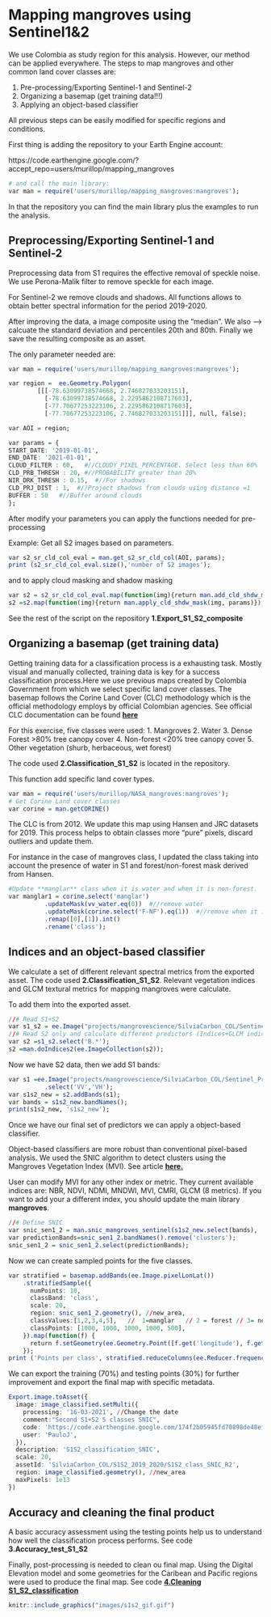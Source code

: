 # Mapping mangroves using Sentinel1&2

We use Colombia as study region for this analysis. However, our method can be applied everywhere. The steps to map mangroves and other common land cover classes are:


1. Pre-processing/Exporting Sentinel-1 and Sentinel-2
2. Organizing a basemap (get training data!!!)
3. Applying an object-based classifier


All previous steps can be easily modified for specific regions and conditions.

First thing is adding the repository to your Earth Engine account:

[https://code.earthengine.google.com/?accept_repo=users/murillop/mapping_mangroves]{target="_blank"}
```{r eval=FALSE}
# and call the main library:
var man = require('users/murillop/mapping_mangroves:mangroves');
```

In that the repository you can find the main library plus the examples to run the analysis.


## Preprocessing/Exporting Sentinel-1 and Sentinel-2

Preprocessing data from S1 requires the effective removal of speckle noise. We use Perona-Malik filter to remove speckle for each image.


For Sentinel-2 we remove clouds and shadows. All functions allows to obtain better spectral information for the period 2019-2020.

After improving the data, a image composite using the "median". We also -->
calcuate the standard deviation and percentiles 20th and 80th.
Finally we save the resulting composite as an asset.

The only parameter needed are:

```{r eval=FALSE}
var man = require('users/murillop/mapping_mangroves:mangroves');

var region =  ee.Geometry.Polygon(
        [[[-78.63099738574668, 2.746827033203151],
          [-78.63099738574668, 2.2295862108717603],
          [-77.70677253223106, 2.2295862108717603],
          [-77.70677253223106, 2.746827033203151]]], null, false);

var AOI = region; 

var params = {
START_DATE: '2019-01-01',
END_DATE: '2021-01-01',
CLOUD_FILTER : 60,   #//CLOUDY_PIXEL_PERCENTAGE. Select less than 60%
CLD_PRB_THRESH : 20, #//PROBABILITY greater than 20%
NIR_DRK_THRESH : 0.15,  #//For shadows
CLD_PRJ_DIST : 1,  #//Project shadows from clouds using distance =1
BUFFER : 50   #//Buffer around clouds
};
```

After modify your parameters you can apply the functions needed for pre-processing

Example:
Get all S2 images based on parameters. 

```{r eval=FALSE}
var s2_sr_cld_col_eval = man.get_s2_sr_cld_col(AOI, params); 
print (s2_sr_cld_col_eval.size(),'number of S2 images');
```
and to apply cloud masking and shadow masking 

```{r eval=FALSE}
var s2 = s2_sr_cld_col_eval.map(function(img){return man.add_cld_shdw_mask(img, params)});
s2 =s2.map(function(img){return man.apply_cld_shdw_mask(img, params)});
```

See the rest of the script on the repository **1.Export_S1_S2_composite**

## Organizing a basemap (get training data)

Getting training data for a classification process is a exhausting task. Mostly visual and manually collected,
training data is key for a success classification process.Here we use previous maps created by Colombia Government from which we select specific land cover classes. The basemap follows the Corine Land Cover (CLC) methodology which is the official methodology employs by official Colombian agencies.
See official CLC documentation can be found [**here**](http://documentacion.ideam.gov.co/openbiblio/bvirtual/021521/LIBROCORINEFINAL.pdf){target="_blank"}

For this exercise, five classes were used:
1. Mangroves
2. Water
3. Dense Forest >80% tree canopy cover
4. Non-forest   <20% tree canopy cover
5. Other vegetation (shurb, herbaceous, wet forest)

The code used **2.Classification_S1_S2** is located in the repository.

This function add specific land cover types.

```{r eval=FALSE}
var man = require('users/murillop/NASA_mangroves:mangroves');
# Get Corine Land cover classes
var corine = man.getCORINE()
```

The CLC is from 2012. We update this map using Hansen and JRC datasets for 2019.
This process helps to obtain classes more "pure" pixels, discard outliers and update them.

For instance in the case of mangroves class, I updated the class taking into account the presence of
water in S1 and forest/non-forest mask derived from Hansen.



```{r eval=FALSE}
#Update **manglar** class when it is water and when it is non-forest.
var manglar1 = corine.select('manglar')
          .updateMask(vv_water.eq(0))  #//remove water
          .updateMask(corine.select('F-NF').eq(1))  #//remove when it is non-forest
          .remap([0],[1]).int()
          .rename('class');
```

## Indices and an object-based classifier

We calculate a set of different relevant spectral metrics from the exported asset. The code used **2.Classification_S1_S2**. Relevant vegetation indices and GLCM textural metrics for mapping mangroves were calculate.

To add them into the exported asset.

```{r eval=FALSE}
//# Read S1+S2
var s1_s2 = ee.Image("projects/mangrovescience/SilviaCarbon_COL/Sentinel_Predictors/s1_s2_2019-01-01_2021-01-01")
//# Read S2 only and calculate different predictors (Indices+GLCM indicators)
var s2 =s1_s2.select('B.*');
s2 =man.doIndices2(ee.ImageCollection(s2));
```

Now we have S2 data, then we add S1 bands:

```{r eval=FALSE}
var s1 =ee.Image("projects/mangrovescience/SilviaCarbon_COL/Sentinel_Predictors/s1_s2_2019-01-01_2021-01-01")
          .select('VV','VH');
var s1s2_new = s2.addBands(s1);
var bands = s1s2_new.bandNames();
print(s1s2_new, 's1s2_new');
```

Once we have our final set of predictors we can apply a object-based classifier.

Object-based classifiers are more robust than conventional pixel-based analysis. We used the SNIC algorithm to detect clusters using the Mangroves Vegetation Index (MVI). See article [**here.**](https://www.sciencedirect.com/science/article/pii/S0924271620301519?casa_token=LIFdYLRNNL0AAAAA:ZncWGMoyYsAdcQUe8C0rkW7wc7bBO-GqOH0V93xDcxo33om81YZjvPFYMzrWsW7dRl1dmigAXQ){target="_blank"}

User can modify MVI for any other index or metric. They current available indices are:
NBR, NDVI, NDMI, MNDWI, MVI, CMRI, GLCM (8 metrics). If you want to add your a different index, you should update the main library **mangroves**.

```{r eval=FALSE}
//# Define SNIC
var snic_sen1_2 = man.snic_mangroves_sentinel(s1s2_new.select(bands), 'MVI'); #// You can pick other index
var predictionBands=snic_sen1_2.bandNames().remove('clusters');
snic_sen1_2 = snic_sen1_2.select(predictionBands);
```
Now we can create sampled points for the five classes. 

```{r eval=FALSE}
var stratified = basemap.addBands(ee.Image.pixelLonLat())
    .stratifiedSample({
      numPoints: 10,
      classBand: 'class',
      scale: 20,
      region: snic_sen1_2.geometry(), //new_area, 
      classValues:[1,2,3,4,5],   //  1=manglar   // 2 = forest // 3= nonforest  //4 water //5 Herbazal-
      classPoints: [1000, 1000, 1000, 1000, 500],  
    }).map(function(f) {
      return f.setGeometry(ee.Geometry.Point([f.get('longitude'), f.get('latitude')]));
    });
print ('Points per class', stratified.reduceColumns(ee.Reducer.frequencyHistogram(),['class']));
```
We can export the training (70%) and testing points (30%) for further improvement and export the final map with specific metadata.

```{r eval=FALSE}
Export.image.toAsset({
  image: image_classified.setMulti({
    processing: '16-03-2021', //Change the date 
    comment:"Second S1+S2 5 classes SNIC",   
    code: 'https://code.earthengine.google.com/174f2b05945fd70898de48ef6d02c4d8',  //#Save the link of the code 
    user: 'PauloJ', 
  }),
  description: 'S1S2_classification_SNIC',
  scale: 20,
  assetId: 'SilviaCarbon_COL/S1S2_2019_2020/S1S2_class_SNIC_R2',
  region: image_classified.geometry(), //new_area
  maxPixels: 1e13
})
```

## Accuracy and cleaning the final product

A basic accuracy assessment using the testing points help us to understand how well the classification process performs.
See code **3.Accuracy_test_S1_S2**

Finally, post-processing is needed to clean ou final map. Using the Digital Elevation model 
and some geometries for the Caribean and Pacific regions were used to produce the final map.
See code [**4.Cleaning S1_S2_classification**](https://code.earthengine.google.com/64ce97bd8496f55a3d91d476a3965dfe)

```{r my-fig2, out.width = "650px",fig.cap="Buenaventura classification", echo=FALSE, message=FALSE}
knitr::include_graphics("images/s1s2_gif.gif")
```

